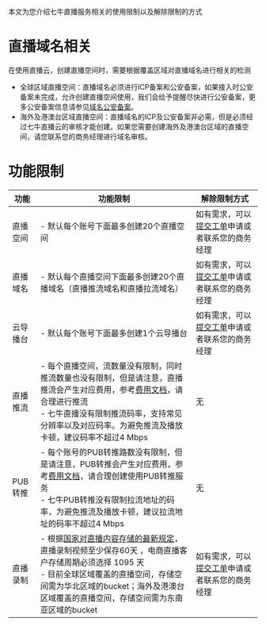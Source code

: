 本文为您介绍七牛直播服务相关的使用限制以及解除限制的方式
# 直播域名相关
在使用直播云，创建直播空间时，需要根据覆盖区域对直播域名进行相关的检测
- 全球区域直播空间：直播域名必须进行ICP备案和公安备案，如果接入时公安备案未完成，允许创建直播空间使用，我们会给予提醒尽快进行公安备案，更多公安备案信息请参见[域名公安备案](https://developer.qiniu.com/af/kb/3987/how-to-make-website-and-inquires-the-police-put-on-record-information)。
- 海外及港澳台区域直播空间：直播域名的ICP及公安备案非必需，但是必须经过七牛直播云的审核才能创建。如果您需要创建海外及港澳台区域的直播空间，请您联系您的商务经理进行域名审核。

# 功能限制
|功能|功能限制|解除限制方式|
|-|-|-|
|直播空间| - 默认每个账号下面最多创建20个直播空间 |如有需求，可以[提交工单](https://support.qiniu.com/tickets/new/?space=%E7%9B%B4%E6%92%AD%E4%BA%91)申请或者联系您的商务经理|
|直播域名| - 默认每个直播空间下面最多创建20个直播域名（直播推流域名和直播拉流域名） |如有需求，可以[提交工单](https://support.qiniu.com/tickets/new/?space=%E7%9B%B4%E6%92%AD%E4%BA%91)申请或者联系您的商务经理|
|云导播台| - 默认每个账号下面最多创建1个云导播台 |如有需求，可以[提交工单](https://support.qiniu.com/tickets/new/?space=%E7%9B%B4%E6%92%AD%E4%BA%91)申请或者联系您的商务经理|
|直播推流| - 每个直播空间，流数量没有限制，同时推流数量也没有限制，但是请注意，直播推流会产生对应费用，参考[费用文档](https://developer.qiniu.com/pili/8825/the-billing-summary)，请合理进行推流<br>- 七牛直播没有限制推流码率，支持常见分辨率以及对应码率。为避免推流及播放卡顿，建议码率不超过4 Mbps |无|
|PUB转推| - 每个账号的PUB转推路数没有限制，但是请注意，PUB转推会产生对应费用，参考[费用文档](https://developer.qiniu.com/pili/8825/the-billing-summary)，请合理创建使用PUB转推服务<br>- 七牛PUB转推没有限制拉流地址的码率，为避免推流及播放卡顿，建议拉流地址的码率不超过4 Mbps |无|
|直播录制| - 根据[国家对直播内容存储的最新规定](https://developer.qiniu.com/pili/10239/live-recording-rules)，直播录制视频至少保存60天 ，电商直播客户存储周期必须选择 1095 天<br>- 目前全球区域覆盖的直播空间，存储空间需为华北区域的bucket；海外及港澳台区域覆盖的直播空间，存储空间需为东南亚区域的bucket |如有需求，可以[提交工单](https://support.qiniu.com/tickets/new/?space=%E7%9B%B4%E6%92%AD%E4%BA%91)申请或者联系您的商务经理|
